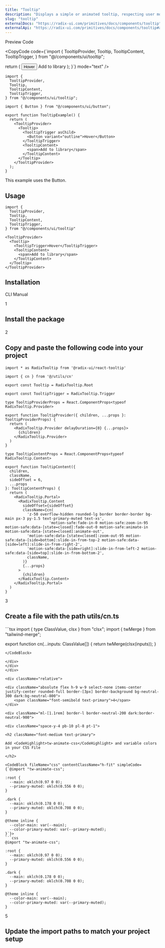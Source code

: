 ```yaml
---
title: "Tooltip"
description: "Displays a simple or animated tooltip, respecting user motion preferences."
slug: "tooltip"
externalDocs: "https://radix-ui.com/primitives/docs/components/tooltip"
externalApi: "https://radix-ui.com/primitives/docs/components/tooltip#api-reference"
---
```


<div className="space-y-3">

<Tabs defaultValue="preview">

<div className="flex items-center justify-between border-b dark:border-neutral-800/60 border-neutral-300/50 pr-3">

<TabsList>
	<TabsTrigger value="preview">Preview</TabsTrigger>
	<TabsTrigger value="code">Code</TabsTrigger>
</TabsList>

<CopyCode 
	code={`import {
  TooltipProvider,
  Tooltip,
  TooltipContent,
  TooltipTrigger,
} from "@/components/ui/tooltip";


  return (
    <TooltipProvider>
      <Tooltip>
        <TooltipTrigger asChild>
          <Button variant="outline">Hover</Button>
        </TooltipTrigger>
        <TooltipContent>
          <span>Add to library</span>
        </TooltipContent>
      </Tooltip>
    </TooltipProvider>
  );
}`}
	mode="text"
/>

</div>

<TabsContent value="preview">

<ComponentView className="h-[350px] flex items-center justify-center">

<TooltipExample />

</ComponentView>

</TabsContent>

<TabsContent value="code">

<CodeBlock className="h-[350px]" contentClassName="h-full">

```tsx
import {
  TooltipProvider,
  Tooltip,
  TooltipContent,
  TooltipTrigger,
} from "@/components/ui/tooltip";

import { Button } from "@/components/ui/button";

export function TooltipExample() {
  return (
    <TooltipProvider>
      <Tooltip>
        <TooltipTrigger asChild>
          <Button variant="outline">Hover</Button>
        </TooltipTrigger>
        <TooltipContent>
          <span>Add to library</span>
        </TooltipContent>
      </Tooltip>
    </TooltipProvider>
  );
}
```

</CodeBlock>

</TabsContent>

</Tabs>

<div className="flex items-center justify-center">

<span className="block text-xs text-neutral-500">This example uses the <Link href="/ui/button">Button</Link>.</span>

</div>

</div>

<div className="space-y-2 pt-4">

<div className="pb-3 border-b dark:border-neutral-800/60 border-neutral-300/50">

## Usage

</div>

<CodeBlock className="mt-6" contentClassName="h-fit">

```tsx
import {
  TooltipProvider,
  Tooltip,
  TooltipContent,
  TooltipTrigger,
} from "@/components/ui/tooltip"
```
</CodeBlock>

<CodeBlock className="mt-4" contentClassName="h-fit">

```tsx
<TooltipProvider>
  <Tooltip>
    <TooltipTrigger>Hover</TooltipTrigger>
    <TooltipContent>
      <span>Add to library</span>
    </TooltipContent>
  </Tooltip>
</TooltipProvider>
```
</CodeBlock>

</div>

<div className="space-y-2 pt-4">

## Installation

<Tabs defaultValue="cli">

<div className="flex items-center justify-between border-b dark:border-neutral-800/60 border-neutral-300/50 pr-3">

<TabsList>
	<TabsTrigger value="cli">CLI</TabsTrigger>
	<TabsTrigger value="manual">Manual</TabsTrigger>
</TabsList>

</div>

<TabsContent value="cli">

<CommandBlock 
	npmCommand="npx @luxeui/ui add tooltip" 
	pnpmCommand="pnpm dlx @luxeui/ui add tooltip" 
	yarnCommand="npx @luxeui/ui add tooltip" 
	bunCommand="bunx --bun @luxeui/ui add tooltip" 
/>

</TabsContent>

<TabsContent value="manual">

<div>

<div className="relative">

<div className="absolute flex h-9 w-9 select-none items-center justify-center rounded-full border-[3px] border-background bg-neutral-300 dark:bg-neutral-800">
	<span className="font-semibold text-primary">1</span>
</div>

<div className="ml-[1.1rem] border-l border-neutral-200 dark:border-neutral-900">
	
<div className="space-y-4 pb-10 pl-8 pt-1">

<h2 className="font-medium text-primary">

Install the package

</h2>

<CommandBlock 
	npmCommand="npm i @radix-ui/react-tooltip clsx tailwind-merge tw-animate-css" 
	pnpmCommand="pnpm add @radix-ui/react-tooltip clsx tailwind-merge tw-animate-css" 
	yarnCommand="yarn add @radix-ui/react-tooltip clsx tailwind-merge tw-animate-css" 
	bunCommand="bun add @radix-ui/react-tooltip clsx tailwind-merge tw-animate-css" 
/>

</div>
</div>
</div>

<div className="relative">

<div className="absolute flex h-9 w-9 select-none items-center justify-center rounded-full border-[3px] border-background bg-neutral-300 dark:bg-neutral-800">
	<span className="font-semibold text-primary">2</span>
</div>

<div className="ml-[1.1rem] border-l border-neutral-200 dark:border-neutral-900">
	
<div className="space-y-4 pb-10 pl-8 pt-1">

<h2 className="font-medium text-primary">

Copy and paste the following code into your project

</h2>

<CodeBlock fileName="tooltip.tsx">

```tsx
import * as RadixTooltip from '@radix-ui/react-tooltip'

import { cn } from '@/utils/cn'

export const Tooltip = RadixTooltip.Root

export const TooltipTrigger = RadixTooltip.Trigger

type TooltipProviderProps = React.ComponentProps<typeof RadixTooltip.Provider>

export function TooltipProvider({ children, ...props }: TooltipProviderProps) {
  return (
    <RadixTooltip.Provider delayDuration={0} {...props}>
      {children}
    </RadixTooltip.Provider>
  )
}

type TooltipContentProps = React.ComponentProps<typeof RadixTooltip.Content>

export function TooltipContent({
  children,
  className,
  sideOffset = 6,
  ...props
}: TooltipContentProps) {
  return (
    <RadixTooltip.Portal>
      <RadixTooltip.Content
        sideOffset={sideOffset}
        className={cn(
          'z-50 overflow-hidden rounded-lg border border-border bg-main px-3 py-1.5 text-primary-muted text-xs',
					'motion-safe:fade-in-0 motion-safe:zoom-in-95 motion-safe:data-[state=closed]:fade-out-0 motion-safe:animate-in motion-safe:data-[state=closed]:animate-out',
          'motion-safe:data-[state=closed]:zoom-out-95 motion-safe:data-[side=bottom]:slide-in-from-top-2 motion-safe:data-[side=left]:slide-in-from-right-2',
          'motion-safe:data-[side=right]:slide-in-from-left-2 motion-safe:data-[side=top]:slide-in-from-bottom-2',
          className,
        )}
        {...props}
      >
        {children}
      </RadixTooltip.Content>
    </RadixTooltip.Portal>
  )
}
```

</CodeBlock>

</div>
</div>
</div>

<div className="relative">

<div className="absolute flex h-9 w-9 select-none items-center justify-center rounded-full border-[3px] border-background bg-neutral-300 dark:bg-neutral-800">
	<span className="font-semibold text-primary">3</span>
</div>

<div className="ml-[1.1rem] border-l border-neutral-200 dark:border-neutral-900">
	
<div className="space-y-4 pb-10 pl-8 pt-1">

<h2 className="font-medium text-primary">

Create a file with the path <CodeHighlight>utils/cn.ts</CodeHighlight>

</h2>

<CodeBlock fileName="utils/cn.ts" customFilePath="utils/cn.ts" contentClassName="h-fit">
```tsx
import { type ClassValue, clsx } from "clsx";
import { twMerge } from "tailwind-merge";

export function cn(...inputs: ClassValue[]) {
  return twMerge(clsx(inputs));
}
```
</CodeBlock>

</div>
</div>
</div>

<div className="relative">

<div className="absolute flex h-9 w-9 select-none items-center justify-center rounded-full border-[3px] border-background bg-neutral-300 dark:bg-neutral-800">
	<span className="font-semibold text-primary">4</span>
</div>

<div className="ml-[1.1rem] border-l border-neutral-200 dark:border-neutral-900">
	
<div className="space-y-4 pb-10 pl-8 pt-1">

<h2 className="font-medium text-primary">

Add <CodeHighlight>tw-animate-css</CodeHighlight> and variable colors in your CSS File

</h2>

<CodeBlock fileName="css" contentClassName="h-fit" simpleCode={`@import "tw-animate-css";

:root {
  --main: oklch(0.97 0 0);
  --primary-muted: oklch(0.556 0 0);
}

.dark {
  --main: oklch(0.178 0 0);
  --primary-muted: oklch(0.708 0 0);
}

@theme inline {
  --color-main: var(--main);
  --color-primary-muted: var(--primary-muted);
}`}>
```css
@import "tw-animate-css";

:root {
  --main: oklch(0.97 0 0);
  --primary-muted: oklch(0.556 0 0);
}

.dark {
  --main: oklch(0.178 0 0);
  --primary-muted: oklch(0.708 0 0);
}

@theme inline {
  --color-main: var(--main);
  --color-primary-muted: var(--primary-muted);
}
```
</CodeBlock>

</div>
</div>
</div>

<div className="relative">

<div className="absolute flex h-9 w-9 select-none items-center justify-center rounded-full border-[3px] border-background bg-neutral-300 dark:bg-neutral-800">
	
<span className="font-semibold text-primary">5</span>

</div>

<div className="ml-[1.1rem] border-l border-neutral-200 dark:border-neutral-900">

<div className="space-y-4 pl-8 pt-1">

<h2 className="font-medium text-primary">

Update the import paths to match your project setup

</h2>

</div>
</div>
</div>
</div>

</TabsContent>

</Tabs>

</div>